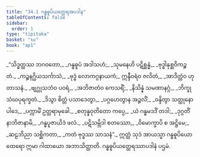 ```yaml
---
title: "34.1 ဂန္ဓဓူပိယတ္ထေရအပဒါန"
tableOfContents: false
sidebar:
  order: 1
type: "tipitaka"
basket: "su"
book: "ap1"
---
```



<DynamicBreadcrumb />

<Division number="1" book="ap1" e="ch" v="20" p="305">

<Paragraph number="3715" type="verses" book="ap1">
_“သိဒ္ဓတ္ထဿ ဘဂဝတော,_  
_ဂန္ဓဓူပံ အဒါသဟံ;_  
_သုမနေဟိ ပဋိစ္ဆန္နံ,_  
_ဗုဒ္ဓါနုစ္ဆဝိကဉ္စ တံ._  

</Paragraph>

</Division>
<Division number="2" book="ap1" e="ch" v="20" p="305">

<Paragraph number="3716" type="verses" book="ap1">
_ကဉ္စနဂ္ဃိယသင်္ကာသံ,_  
_ဗုဒ္ဓံ လောကဂ္ဂနာယကံ;_  
ဣန္ဒီဝရံဝ ဇလိတံ,_  
_အာဒိတ္တံဝ ဟုတာသနံ._  

</Paragraph>

</Division>
<Division number="3" book="ap1" e="ch" v="20" p="305">

<Paragraph number="3717" type="verses" book="ap1">
_ဗျဂ္ဃုသဘံဝ ပဝရံ,_  
_အဘိဇာတံဝ ကေသရိံ;_  
_နိသိန္နံ သမဏာနဂ္ဂံ,_  
_ဘိက္ခုသံဃပုရက္ခတံ._  

</Paragraph>

</Division>
<Division number="4" book="ap1" e="ch" v="20" p="305">

<Paragraph number="3718" type="verses" book="ap1">
_ဒိသွာ စိတ္တံ ပသာဒေတွာ,_  
_ပဂ္ဂဟေတွာန အဉ္ဇလိံ;_  
_ဝန္ဒိတွာ သတ္ထုနော ပါဒေ,_  
_ပက္ကာမိံ ဥတ္တရာမုခေါ._  

</Paragraph>

</Division>
<Division number="5" book="ap1" e="ch" v="20" p="305">

<Paragraph number="3719" type="verses" book="ap1">
_စတုန္နဝုတိတော ကပ္ပေ,_  
_ယံ ဂန္ဓမဒဒိံ တဒါ;_  
_ဒုဂ္ဂတိံ နာဘိဇာနာမိ,_  
_ဂန္ဓပူဇာယိဒံ ဖလံ._  

</Paragraph>

</Division>
<Division number="6" book="ap1" e="ch" v="20" p="305">

<Paragraph number="3720" type="verses" book="ap1">
_ပဋိသမ္ဘိဒါ စတဿော,_  
_ဝိမောက္ခာပိ စ အဋ္ဌိမေ;_  
_ဆဠဘိညာ သစ္ဆိကတာ,_  
_ကတံ ဗုဒ္ဓဿ သာသနံ”._  

</Paragraph>

<Paragraph number="3721" book="ap1">
ဣတ္ထံ သုဒံ အာယသ္မာ ဂန္ဓဓူပိယော ထေရော ဣမာ ဂါထာယော အဘာသိတ္ထာတိ.

</Paragraph>
</Division>

<Paragraph number="3722" type="center" book="ap1">
ဂန္ဓဓူပိယတ္ထေရဿာပဒါနံ ပဌမံ.
</Paragraph>
